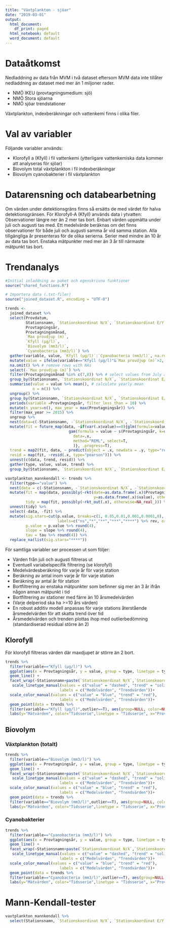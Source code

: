 ---
title: "Växtplankton - sjöar"
date: "2019-03-01"
output:
  html_document:
    df_print: paged
  html_notebook: default
  word_document: default
---

# Dataåtkomst

Nedladdning av data från MVM i två dataset eftersom MVM data inte tillåter nedladdning av dataset med mer än 1 miljoner rader. 

* NMÖ IKEU (provtagningsmedium: sjö)
* NMÖ Stora sjöarna
* NMÖ sjöar trendstationer

Växtplankton, indexberäkningar och vattenkemi finns i olika filer.

# Val av variabler
Följande variabler används:

*	Klorofyll a (Kfyll) i fil vattenkemi (ytterligare vattenkemiska data kommer att analyseras för sjöar)
*	Biovolym total växtplankton i fil indexberäkningar
*	Biovolym cyanobakterier i fil växtplankton

# Datarensning och databearbetning
Om värden under detektionsgräns finns så ersätts de med värdet för halva detektionsgränsen.
För Klorofyll-A (Kfyll) används data i ytvatten: Observationer längre ner än 2 mer tas bort. 
Enbart värden uppmätta under juli och augusti tas med. Ett medelvärde beräknas om det finns observationer för både juli och augusti samma år vid samma station. 
Alla tillgängliga år presenteras för de olika serierna.
Serier med mindre än 10 år av data tas bort. Enstaka mätpunkter med mer än 3 år till närmaste mätpunkt tas bort.

# Trendanalys

```{r include=FALSE}
#Initial inladdning av paket och egenskrivna funktioner
source("shared_functions.R")
```

```{r include=FALSE}
# Importera data (.txt-filer)
source("joined_dataset.R", encoding = "UTF-8")
```


```{r include=FALSE}
trends <- 
  joined_dataset %>% 
  select(Provdatum, 
         Stationsnamn, `Stationskoordinat N/X`, `Stationskoordinat E/Y`, 
         Provtagningsår, 
         Provtagningsmånad,
         `Max provdjup (m)`, 
         `Kfyll (µg/l)`,
         `Biovolym (mm3/l)`,
         `Cyanobacteria (mm3/l)`) %>% 
  gather(variable, value, `Kfyll (µg/l)`:`Cyanobacteria (mm3/l)`, na.rm = T) %>% 
  mutate(value = ifelse(variable=="Kfyll (µg/l)"&`Max provdjup (m)`>2, NA_real_, value)) %>% # set Kfyll values for maximum sample depth more than 2 meter to NA
  na.omit() %>% # remove rows with NAs
  select(-`Max provdjup (m)`) %>% 
  filter(Provtagningsmånad %in% c(7,8)) %>% # select values from July and August 
  group_by(Stationsnamn, `Stationskoordinat N/X`, `Stationskoordinat E/Y`, Provtagningsår, variable) %>% 
  summarise(value = value %>% mean(), # calculate yearly mean
            n = n()) %>% 
  ungroup() %>% 
  group_by(Stationsnamn, `Stationskoordinat N/X`, `Stationskoordinat E/Y`, variable) %>% 
  periods(variable =Provtagningsår, filter_less_than = 10) %>%
  mutate(n_years=n(), max_year = max(Provtagningsår)) %>%
  filter(max_year >= 2015) %>% 
  ungroup %>% 
  nest(data=c(-Stationsnamn, -`Stationskoordinat N/X`, -`Stationskoordinat E/Y`, -variable)) %>% 
  mutate(fit = future_map(data, ~if(var(.x$value)==0){glm(formula=value~Provtagningsår, data=.x)}else{
                            gam(formula = value ~ s(Provtagningsår, k=unique(.x$n_years-2)),
                              data=.x, 
                              method="REML", select=T,
                              )}, .progress=T),
  trend = map2(fit, data, ~ predict(object = .x, newdata = .y, type="response")),
  resid = map(fit, ~resid(.x, type="pearson"))) %>% 
  unnest(c(data, trend, resid)) %>% 
  gather(type, value, value, trend) %>% 
  group_by(Stationsnamn, `Stationskoordinat N/X`, `Stationskoordinat E/Y`, variable)
```

```{r include=FALSE}
vaxtplankton_mannkendall <- trends %>% 
  filter(type=="value") %>% 
  nest(data = c(-Stationsnamn, -`Stationskoordinat N/X`, -`Stationskoordinat E/Y`,-variable)) %>% 
  mutate(fit = map(data, possibly(~rkt(date=as.data.frame(.x)$Provtagningsår, 
                                       y=as.data.frame(.x)$value), otherwise=NA_real_)),
         tidy = map(fit, possibly(~rkt_out(.x), otherwise=NA_real_))) %>% 
  unnest(tidy) %>% 
  select(-data, -fit) %>% 
  mutate(sig.stars=cut(p.value, breaks=c(1, 0.05,0.01,0.001,0.0001,0), 
                       labels=c("ns","*","**","***","****") %>% rev, ordered_result = T),
         p.value = p.value %>% round(4),
         slope = slope %>% round(4), 
         tau = tau %>% round(4)) %>% 
  replace_na(list(sig.stars="****"))
```

För samtliga variabler ser processen ut som följer:

 * Värden från juli och augusti filtreras ut
 * Eventuell variabelspecifik filtrering (se klorofyll)
 * Medelvärdesberäkning för varje år för varje station
 * Beräkning av antal inom varje år för varje station
 * Beräkning av antal år för station
 * Bortfiltrering av enstaka mätpunkter som befinner sig mer än 3 år ifrån någon annan mätpunkt i tid
 * Bortfiltrering av stationer med färre än 10 årsmedelvärden
 * (Varje delperiod ska ha >=10 års värden)
 * En robust additiv modell anpassas för varje stations återstående årsmedelvärden för att skatta trend över tid
 * Årsmedelvärden och trenden plottas ihop med outlierbedömning (standardiserad residual större än 2)
 

## Klorofyll

För klorofyll filtreras värden där maxdjupet är större än 2 bort. 

```{r echo=FALSE, fig.height=20, fig.width=20, message=FALSE, warning=FALSE, out.extra='angle=90'}
trends %>% 
  filter(variable=="Kfyll (µg/l)") %>% 
  ggplot(aes(x = Provtagningsår, y = value, group = type, linetype = type, color = type)) +
  geom_line() +
  facet_wrap(~Stationsnamn+paste(`Stationskoordinat N/X`,`Stationskoordinat E/Y`), scales = "free_y")+
   scale_linetype_manual(values = c("value" = "dashed", "trend" = "solid"), 
                        labels = c("Medelvärden", "Trendvärden"))+
  scale_color_manual(values = c("value" = "blue", "trend" = "red"), 
                        labels = c("Medelvärden", "Trendvärden"))+
  geom_point(data = trends %>% 
  filter(variable=="Kfyll (µg/l)",outlier==T), aes(group=NULL, color=NULL), color="red")+
  labs(y="Mätvärden", color="Tidsserie",linetype = "Tidsserie", x="Provtagningsår")
```


## Biovolym

### Växtplankton (totalt)

```{r echo=FALSE, fig.height=20, fig.width=20, message=FALSE, warning=FALSE, out.extra='angle=90'}
trends %>% 
  filter(variable=="Biovolym (mm3/l)") %>% 
  ggplot(aes(x = Provtagningsår, y = value, group = type, linetype = type, color = type)) +
  geom_line() +
  facet_wrap(~Stationsnamn+paste(`Stationskoordinat N/X`,`Stationskoordinat E/Y`), scales = "free_y")+
   scale_linetype_manual(values = c("value" = "dashed", "trend" = "solid"), 
                        labels = c("Medelvärden", "Trendvärden"))+
  scale_color_manual(values = c("value" = "blue", "trend" = "red"), 
                        labels = c("Medelvärden", "Trendvärden"))+
  geom_point(data = trends %>% 
  filter(variable=="Biovolym (mm3/l)",outlier==T), aes(group=NULL, color=NULL), color="red")+
  labs(y="Mätvärden", color="Tidsserie",linetype = "Tidsserie", x="Provtagningsår")
```

### Cyanobakterier

```{r echo=FALSE, fig.height=20, fig.width=20, message=FALSE, warning=FALSE, out.extra='angle=90'}
trends %>% 
  filter(variable=="Cyanobacteria (mm3/l)") %>% 
  ggplot(aes(x = Provtagningsår, y = value, group = type, linetype = type, color = type)) +
  geom_line() +
  facet_wrap(~Stationsnamn+paste(`Stationskoordinat N/X`,`Stationskoordinat E/Y`), scales = "free_y")+
   scale_linetype_manual(values = c("value" = "dashed", "trend" = "solid"), 
                        labels = c("Medelvärden", "Trendvärden"))+
  scale_color_manual(values = c("value" = "blue", "trend" = "red"), 
                        labels = c("Medelvärden", "Trendvärden"))+
  geom_point(data = trends %>% 
  filter(variable=="Cyanobacteria (mm3/l)",outlier==T), aes(group=NULL, color=NULL), color="red")+
  labs(y="Mätvärden", color="Tidsserie",linetype = "Tidsserie", x="Provtagningsår")
```

# Mann-Kendall-tester

```{r echo=FALSE, message=FALSE, warning=FALSE}
vaxtplankton_mannkendall %>% 
  select(Stationsnamn, `Stationskoordinat N/X`, `Stationskoordinat E/Y`, variable, p.value, statistic, slope, tau, sig.stars) %>% datatable()

```




